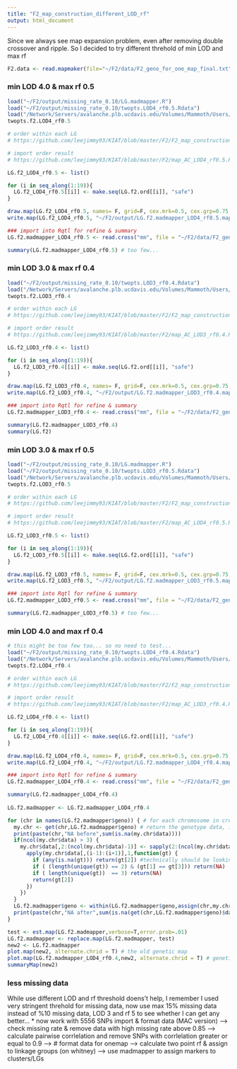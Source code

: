 ```yaml
---
title: "F2_map_construction_different_LOD_rf"
output: html_document
---
```


Since we always see map expansion problem, even after removing double crossover and ripple. So I decided to try different threhold of min LOD and max rf 

```r
F2.data <- read.mapmaker(file="~/F2/data/F2_geno_for_one_map_final.txt") 
```

### min LOD 4.0 & max rf 0.5 
```r
load("~/F2/output/missing_rate_0.10/LG.madmapper.R")
load("~/F2/output/missing_rate_0.10/twopts.LOD4_rf0.5.Rdata")
load("/Network/Servers/avalanche.plb.ucdavis.edu/Volumes/Mammoth/Users/ruijuanli/F2/output/missing_rate_0.10/LG.f2.ord.AC.LOD4_rf0.5.Rdata")
twopts.f2.LOD4_rf0.5

# order within each LG
# https://github.com/leejimmy93/KIAT/blob/master/F2/F2_map_construction_LOD4_rf0.5_missing_0.10.R

# import order result 
# https://github.com/leejimmy93/KIAT/blob/master/F2/map_AC_LOD4_rf0.5.R 

LG.f2_LOD4_rf0.5 <- list()

for (i in seq_along(1:19)){
  LG.f2_LOD4_rf0.5[[i]] <- make.seq(LG.f2.ord[[i]], "safe")
}

draw.map(LG.f2_LOD4_rf0.5, names= F, grid=F, cex.mrk=0.5, cex.grp=0.75, horizontal=T)  
write.map(LG.f2_LOD4_rf0.5, "~/F2/output/LG.f2.madmapper_LOD4_rf0.5.map")

### import into Rqtl for refine & summary 
LG.f2.madmapper_LOD4_rf0.5 <- read.cross("mm", file = "~/F2/data/F2_geno_for_one_map_final.txt", mapfile = "~/F2/output/LG.f2.madmapper_LOD4_rf0.5.map")

summary(LG.f2.madmapper_LOD4_rf0.5) # too few... 
```

### min LOD 3.0 & max rf 0.4 
```r
load("~/F2/output/missing_rate_0.10/twopts.LOD3_rf0.4.Rdata")
load("/Network/Servers/avalanche.plb.ucdavis.edu/Volumes/Mammoth/Users/ruijuanli/F2/output/missing_rate_0.10/LG.f2.ord.AC.LOD3_rf0.4.Rdata")
twopts.f2.LOD3_rf0.4

# order within each LG
# https://github.com/leejimmy93/KIAT/blob/master/F2/F2_map_construction_LOD3_rf0.4_missing_0.10.R

# import order result 
# https://github.com/leejimmy93/KIAT/blob/master/F2/map_AC_LOD3_rf0.4.R 

LG.f2_LOD3_rf0.4 <- list()

for (i in seq_along(1:19)){
  LG.f2_LOD3_rf0.4[[i]] <- make.seq(LG.f2.ord[[i]], "safe")
}

draw.map(LG.f2_LOD3_rf0.4, names= F, grid=F, cex.mrk=0.5, cex.grp=0.75, horizontal=T)  
write.map(LG.f2_LOD3_rf0.4, "~/F2/output/LG.f2.madmapper_LOD3_rf0.4.map")

### import into Rqtl for refine & summary 
LG.f2.madmapper_LOD3_rf0.4 <- read.cross("mm", file = "~/F2/data/F2_geno_for_one_map_final.txt", mapfile = "~/F2/output/LG.f2.madmapper_LOD3_rf0.4.map")

summary(LG.f2.madmapper_LOD3_rf0.4) 
summary(LG.f2)
```

### min LOD 3.0 & max rf 0.5
```r
load("~/F2/output/missing_rate_0.10/LG.madmapper.R")
load("~/F2/output/missing_rate_0.10/twopts.LOD3_rf0.5.Rdata")
load("/Network/Servers/avalanche.plb.ucdavis.edu/Volumes/Mammoth/Users/ruijuanli/F2/output/missing_rate_0.10/LG.f2.ord.AC.LOD3_rf0.5.Rdata")
twopts.f2.LOD3_rf0.5

# order within each LG
# https://github.com/leejimmy93/KIAT/blob/master/F2/F2_map_construction_LOD4_rf0.5_missing_0.10.R

# import order result 
# https://github.com/leejimmy93/KIAT/blob/master/F2/map_AC_LOD4_rf0.5.R 

LG.f2_LOD3_rf0.5 <- list()

for (i in seq_along(1:19)){
  LG.f2_LOD3_rf0.5[[i]] <- make.seq(LG.f2.ord[[i]], "safe")
}

draw.map(LG.f2_LOD3_rf0.5, names= F, grid=F, cex.mrk=0.5, cex.grp=0.75, horizontal=T)  
write.map(LG.f2_LOD3_rf0.5, "~/F2/output/LG.f2.madmapper_LOD3_rf0.5.map")

### import into Rqtl for refine & summary 
LG.f2.madmapper_LOD3_rf0.5 <- read.cross("mm", file = "~/F2/data/F2_geno_for_one_map_final.txt", mapfile = "~/F2/output/LG.f2.madmapper_LOD3_rf0.5.map")

summary(LG.f2.madmapper_LOD3_rf0.5) # too few... 
```
### min LOD 4.0 and max rf 0.4 
```r
# this might be too few too... so no need to test...
load("~/F2/output/missing_rate_0.10/twopts.LOD4_rf0.4.Rdata")
load("/Network/Servers/avalanche.plb.ucdavis.edu/Volumes/Mammoth/Users/ruijuanli/F2/output/missing_rate_0.10/LG.f2.ord.AC.LOD4_rf0.4.Rdata")
twopts.f2.LOD4_rf0.4

# order within each LG
# https://github.com/leejimmy93/KIAT/blob/master/F2/F2_map_construction_LOD3_rf0.4_missing_0.10.R

# import order result 
# https://github.com/leejimmy93/KIAT/blob/master/F2/map_AC_LOD3_rf0.4.R 

LG.f2_LOD4_rf0.4 <- list()

for (i in seq_along(1:19)){
  LG.f2_LOD4_rf0.4[[i]] <- make.seq(LG.f2.ord[[i]], "safe")
}

draw.map(LG.f2_LOD4_rf0.4, names= F, grid=F, cex.mrk=0.5, cex.grp=0.75, horizontal=T)  
write.map(LG.f2_LOD4_rf0.4, "~/F2/output/LG.f2.madmapper_LOD4_rf0.4.map")

### import into Rqtl for refine & summary 
LG.f2.madmapper_LOD4_rf0.4 <- read.cross("mm", file = "~/F2/data/F2_geno_for_one_map_final.txt", mapfile = "~/F2/output/LG.f2.madmapper_LOD4_rf0.4.map")

summary(LG.f2.madmapper_LOD4_rf0.4) 
 
LG.f2.madmapper <- LG.f2.madmapper_LOD4_rf0.4

for (chr in names(LG.f2.madmapper$geno)) { # for each chromosome in cross genotype data
  my.chr <- get(chr,LG.f2.madmapper$geno) # return the genotype data, including data & map
  print(paste(chr,"NA before",sum(is.na(my.chr$data)))) 
  if(ncol(my.chr$data) > 3) { 
    my.chr$data[,2:(ncol(my.chr$data)-1)] <- sapply(2:(ncol(my.chr$data)-1),function(i) {
      apply(my.chr$data[,(i-1):(i+1)],1,function(gt) {
        if (any(is.na(gt))) return(gt[2]) #technically should be looking at the next genotyped marker.
        if ( (length(unique(gt)) == 2) & (gt[1] == gt[3])) return(NA)
        if ( length(unique(gt))  == 3) return(NA)
        return(gt[2])
      })
    })
  }
  LG.f2.madmapper$geno <- within(LG.f2.madmapper$geno,assign(chr,my.chr))
  print(paste(chr,"NA after",sum(is.na(get(chr,LG.f2.madmapper$geno)$data))))
}  

test <- est.map(LG.f2.madmapper,verbose=T,error.prob=.01)  
LG.f2.madmapper <- replace.map(LG.f2.madmapper, test)
new2 <- LG.f2.madmapper
plot.map(new2, alternate.chrid = T) # the old genetic map
plot.map(LG.f2.madmapper_LOD4_rf0.4,new2, alternate.chrid = T) # genetic map comparison
summaryMap(new2) 
```

### less missing data 
While use different LOD and rf threshold doens't help, I remember I used very stringent threhold for missing data, now use max 15% missing data instead of %10 missing data, LOD 3 and rf 5 to see whether I can get any better... 
* now work with 5556 SNPs 
import & format data (MAC version) --> check missing rate & remove data with high missing rate above 0.85 --> calculate pairwise corrlelation and remove SNPs with corrlelation greater or equal to 0.9 --> # format data for onemap  --> calculate two point rf & assign to linkage groups (on whitney) --> use madmapper to assign markers to clusters/LGs 
